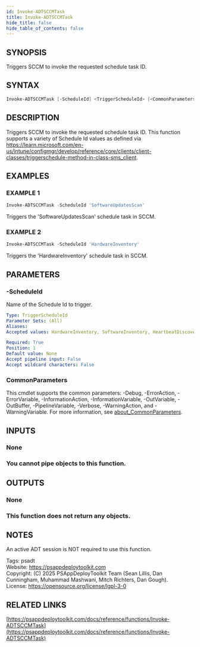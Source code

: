 ```yaml
---
id: Invoke-ADTSCCMTask
title: Invoke-ADTSCCMTask
hide_title: false
hide_table_of_contents: false
---
```


## SYNOPSIS

Triggers SCCM to invoke the requested schedule task ID.

## SYNTAX

```powershell
Invoke-ADTSCCMTask [-ScheduleId] <TriggerScheduleId> [<CommonParameters>]
```

## DESCRIPTION

Triggers SCCM to invoke the requested schedule task ID.
This function supports a variety of Schedule Id values as defined via https://learn.microsoft.com/en-us/intune/configmgr/develop/reference/core/clients/client-classes/triggerschedule-method-in-class-sms_client.

## EXAMPLES

### EXAMPLE 1

```powershell
Invoke-ADTSCCMTask -ScheduleId 'SoftwareUpdatesScan'
```

Triggers the 'SoftwareUpdatesScan' schedule task in SCCM.

### EXAMPLE 2

```powershell
Invoke-ADTSCCMTask -ScheduleId 'HardwareInventory'
```

Triggers the 'HardwareInventory' schedule task in SCCM.

## PARAMETERS

### -ScheduleId

Name of the Schedule Id to trigger.

```yaml
Type: TriggerScheduleId
Parameter Sets: (All)
Aliases:
Accepted values: HardwareInventory, SoftwareInventory, HeartbeatDiscovery, SoftwareInventoryFileCollection, IDMIFCollection, ClientMachineAuthentication, RequestMachinePolicy, EvaluateMachinePolicy, RefreshDefaultMp, RefreshLocationServices, LocationServicesCleanup, PolicyAgentRequestAssignment, PolicyAgentEvaluateAssignment, SoftwareMeteringReport, SourceUpdate, ClearProxySettingsCache, PolicyAgentCleanup, UserPolicyAgentCleanup, PolicyAgentValidateMachinePolicy, PolicyAgentValidateUserPolicy, CertificateMaintenance, PeerDistributionPointStatus, PeerDistributionPointProvisioning, SUMUpdatesInstallSchedule, HardwareInventoryCollectionCycle, SoftwareInventoryCollectionCycle, DiscoveryDataCollectionCycle, FileCollectionCycle, IDMIFCollectionCycle, SoftwareMeteringUsageReportCycle, WindowsInstallerSourceListUpdateCycle, SoftwareUpdatesAgentAssignmentEvaluation, BranchDistributionPointMaintenanceTask, UploadStateMessage, StateMessageManager, SoftwareUpdatesScan, UpdateStorePolicy, StateSystemPolicyBulkSendHigh, StateSystemPolicyBulkSendLow, ApplicationManagerPolicyAction, ApplicationManagerUserPolicyAction, ApplicationManagerGlobalEvaluationAction, PowerManagementStartSummarizer, EndpointDeploymentReevaluate, EndpointAMPolicyReevaluate, ExternalEventDetection

Required: True
Position: 1
Default value: None
Accept pipeline input: False
Accept wildcard characters: False
```

### CommonParameters

This cmdlet supports the common parameters: -Debug, -ErrorAction, -ErrorVariable, -InformationAction, -InformationVariable, -OutVariable, -OutBuffer, -PipelineVariable, -Verbose, -WarningAction, and -WarningVariable. For more information, see [about_CommonParameters](http://go.microsoft.com/fwlink/?LinkID=113216).

## INPUTS

### None

### You cannot pipe objects to this function.
## OUTPUTS

### None

### This function does not return any objects.
## NOTES
An active ADT session is NOT required to use this function.

Tags: psadt<br />
Website: https://psappdeploytoolkit.com<br />
Copyright: (C) 2025 PSAppDeployToolkit Team (Sean Lillis, Dan Cunningham, Muhammad Mashwani, Mitch Richters, Dan Gough).<br />
License: https://opensource.org/license/lgpl-3-0

## RELATED LINKS

[https://psappdeploytoolkit.com/docs/reference/functions/Invoke-ADTSCCMTask](https://psappdeploytoolkit.com/docs/reference/functions/Invoke-ADTSCCMTask)
